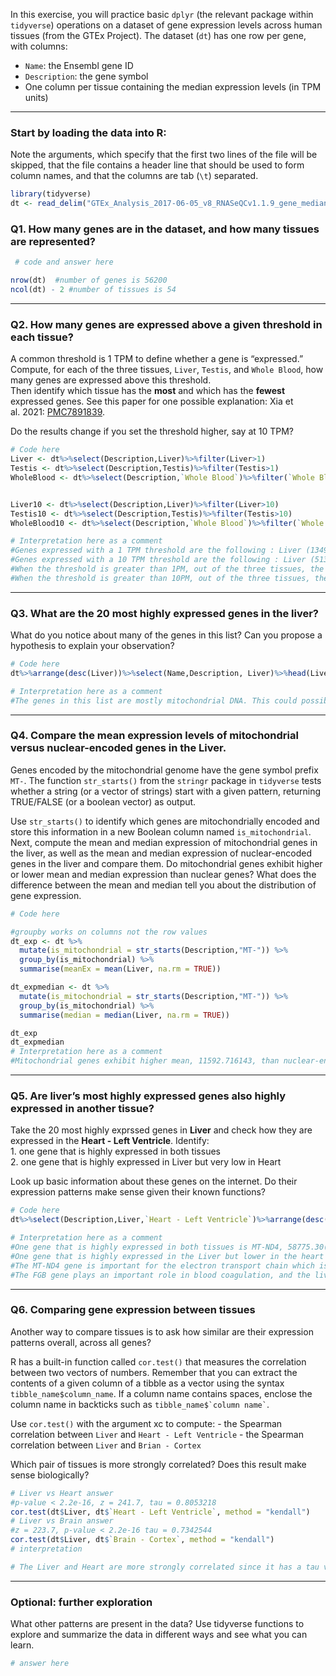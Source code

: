 
In this exercise, you will practice basic `dplyr` (the relevant package within `tidyverse`) operations on a dataset of gene expression levels across human tissues (from the GTEx Project). The dataset (`dt`) has one row per gene, with columns:

-   `Name`: the Ensembl gene ID
-   `Description`: the gene symbol
-   One column per tissue containing the median expression levels (in TPM units)

------------------------------------------------------------------------

### Start by loading the data into R:

Note the arguments, which specify that the first two lines of the file will be skipped, that the file contains a header line that should be used to form column names, and that the columns are tab (`\t`) separated.

```r
library(tidyverse)
dt <- read_delim("GTEx_Analysis_2017-06-05_v8_RNASeQCv1.1.9_gene_median_tpm.gct.gz", skip = 2, col_names = TRUE, delim = '\t')
```

### Q1. How many genes are in the dataset, and how many tissues are represented?

```r
 # code and answer here

nrow(dt)  #number of genes is 56200
ncol(dt) - 2 #number of tissues is 54
```

------------------------------------------------------------------------

### Q2. How many genes are expressed above a given threshold in each tissue?

A common threshold is 1 TPM to define whether a gene is "expressed."\
Compute, for each of the three tissues, `Liver`, `Testis`, and `Whole Blood`, how many genes are expressed above this threshold.\
Then identify which tissue has the **most** and which has the **fewest** expressed genes. See this paper for one possible explanation: Xia et al. 2021: [PMC7891839](https://pmc.ncbi.nlm.nih.gov/articles/PMC7891839/).

Do the results change if you set the threshold higher, say at 10 TPM?

```r

# Code here
Liver <- dt%>%select(Description,Liver)%>%filter(Liver>1)
Testis <- dt%>%select(Description,Testis)%>%filter(Testis>1)
WholeBlood <- dt%>%select(Description,`Whole Blood`)%>%filter(`Whole Blood`>1)


Liver10 <- dt%>%select(Description,Liver)%>%filter(Liver>10)
Testis10 <- dt%>%select(Description,Testis)%>%filter(Testis>10)
WholeBlood10 <- dt%>%select(Description,`Whole Blood`)%>%filter(`Whole Blood`>10)

# Interpretation here as a comment
#Genes expressed with a 1 TPM threshold are the following : Liver (13499), Testis (25064), Whole Blood (11616)
#Genes expressed with a 10 TPM threshold are the following : Liver (5132), Testis (11471), Whole Blood (4482)
#When the threshold is greater than 1PM, out of the three tissues, the Testis (25064) has the greatest expressed genes while the wholeblood (11616) has the lowest expressed genes. 
#When the threshold is greater than 10PM, out of the three tissues, the Testis (11471) has the greatest expressed genes while the wholeblood has the lowest expressed genes (4482). Therefore, the results do not change.


```

------------------------------------------------------------------------

### Q3. What are the 20 most highly expressed genes in the liver?

What do you notice about many of the genes in this list? Can you propose a hypothesis to explain your observation?

```r

# Code here
dt%>%arrange(desc(Liver))%>%select(Name,Description, Liver)%>%head(Liver, n = 20)

# Interpretation here as a comment
#The genes in this list are mostly mitochondrial DNA. This could possibly be explained by the Liver's function and importance in metabolic processes, and mitochondrial DNA role in producing relevant proteins for energy processes in the cell.  


```

------------------------------------------------------------------------

### Q4. Compare the mean expression levels of mitochondrial versus nuclear-encoded genes in the Liver.

Genes encoded by the mitochondrial genome have the gene symbol prefix `MT-`. The function `str_starts()` from the `stringr` package in `tidyverse` tests whether a string (or a vector of strings) start with a given pattern, returning TRUE/FALSE (or a boolean vector) as output.

Use `str_starts()` to identify which genes are mitochondrially encoded and store this information in a new Boolean column named `is_mitochondrial`. Next, compute the mean and median expression of mitochondrial genes in the liver, as well as the mean and median expression of nuclear-encoded genes in the liver and compare them. Do mitochondrial genes exhibit higher or lower mean and median expression than nuclear genes? What does the difference between the mean and median tell you about the distribution of gene expression.

```r
# Code here

#groupby works on columns not the row values 
dt_exp <- dt %>%
  mutate(is_mitochondrial = str_starts(Description,"MT-")) %>%
  group_by(is_mitochondrial) %>% 
  summarise(meanEx = mean(Liver, na.rm = TRUE))

dt_expmedian <- dt %>%
  mutate(is_mitochondrial = str_starts(Description,"MT-")) %>%
  group_by(is_mitochondrial) %>% 
  summarise(median = median(Liver, na.rm = TRUE))

dt_exp
dt_expmedian
# Interpretation here as a comment
#Mitochondrial genes exhibit higher mean, 11592.716143, than nuclear-encoded genes,8.373839, in the liver. Mitochondrial genes exhibit higher median, 3.40258, than nuclear-encoded genes,0, in the liver. This indicates that mitochondrial genes are very active in comparison to nuclear-encoded genes

```

------------------------------------------------------------------------

### Q5. Are liver’s most highly expressed genes also highly expressed in another tissue?

Take the 20 most highly exprssed genes in **Liver** and check how they are expressed in the **Heart - Left Ventricle**. Identify:\
1. one gene that is highly expressed in both tissues\
2. one gene that is highly expressed in Liver but very low in Heart

Look up basic information about these genes on the internet. Do their expression patterns make sense given their known functions?

```r

# Code here
dt%>%select(Description,Liver,`Heart - Left Ventricle`)%>%arrange(desc(Liver))%>%head(Liver, n = 20)%>%mutate

# Interpretation here as a comment
#One gene that is highly expressed in both tissues is MT-ND4, 58775.30(liver)	, 	6.60157e+04	(heart)	
#One gene that is highly expressed in the Liver but lower in the heart is FGB, in the liver its expressed #at 7351.90	while the heart it's expressed at 2.85234e-02	
#The MT-ND4 gene is important for the electron transport chain which is important for energy production in the body, so it makes sense as to why it's highly expressed in important tissues such as the Lung and Heart. 
#The FGB gene plays an important role in blood coagulation, and the liver plays a role in producing clotting factors. However, in the heart, having high expression of genes that causes clotting is dangerous as it can lead to diseases or heart attacks. 

```

------------------------------------------------------------------------

### Q6. Comparing gene expression between tissues

Another way to compare tissues is to ask how similar are their expression patterns overall, across all genes?

R has a built-in function called `cor.test()` that measures the correlation between two vectors of numbers. Remember that you can extract the contents of a given column of a tibble as a vector using the syntax `tibble_name$column_name`. If a column name contains spaces, enclose the column name in backticks such as `` tibble_name$`column name` ``.

Use `cor.test()` with the argument xc to compute: - the Spearman correlation between `Liver` and `Heart - Left Ventricle` - the Spearman correlation between `Liver` and `Brian - Cortex`

Which pair of tissues is more strongly correlated? Does this result make sense biologically?

```r
# Liver vs Heart answer
#p-value < 2.2e-16, z = 241.7, tau = 0.8053218 
cor.test(dt$Liver, dt$`Heart - Left Ventricle`, method = "kendall")
# Liver vs Brain answer
#z = 223.7, p-value < 2.2e-16 tau = 0.7342544 
cor.test(dt$Liver, dt$`Brain - Cortex`, method = "kendall")
# interpretation

# The Liver and Heart are more strongly correlated since it has a tau value of 0.8053218, which is a higher tau value than the comparison between the Liver and Brain-cortex (0.7342544) . This results make biological sense as both of these tissues play an important role in circulating blood and other physiological processes. For example, the Liver plays an important role in cleaning the blood. 

```

------------------------------------------------------------------------

### Optional: further exploration

What other patterns are present in the data? Use tidyverse functions to explore and summarize the data in different ways and see what you can learn.

```r
# answer here
```

